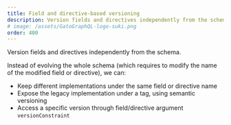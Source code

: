 ```yaml
---
title: Field and directive-based versioning
description: Version fields and directives independently from the schema.
# image: /assets/GatoGraphQL-logo-suki.png
order: 400
---
```


Version fields and directives independently from the schema.

Instead of evolving the whole schema (which requires to modify the name of the modified field or directive), we can:

- Keep different implementations under the same field or directive name
- Expose the legacy implementation under a tag, using semantic versioning
- Access a specific version through field/directive argument `versionConstraint`
